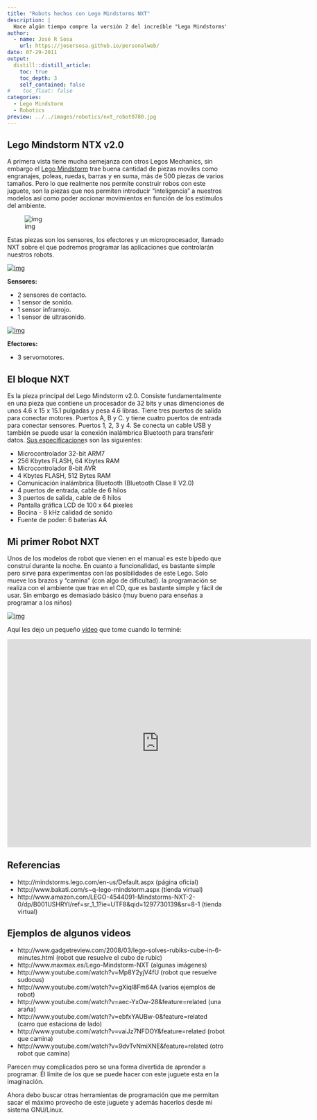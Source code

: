 ```yaml
---
title: "Robots hechos con Lego Mindstorms NXT"
description: |
  Hace algún tiempo compre la versión 2 del increíble "Lego Mindstorms". Fue diseñado y desarrollado originalmente entre LEGO y el  MIT, como un juguete para motivar a los niños (12 años +/-) a  interesarse por la robótica. Sin embargo se ha convertido en los últimos años en un herramienta poderosa para la modelación y prototipado de robots. 
author:
  - name: José R Sosa
    url: https://josersosa.github.io/personalweb/
date: 07-29-2011
output:
  distill::distill_article:
    toc: true
    toc_depth: 3
    self_contained: false
#    toc_float: false
categories:
  - Lego Mindstorm
  - Robotics
preview: ../../images/robotics/nxt_robot0780.jpg
---
```



## Lego Mindstorm NTX v2.0

A primera vista tiene mucha semejanza con otros Legos Mechanics, sin embargo el [Lego Mindstorm](http://mindstorms.lego.com/en-us/default.aspx) trae buena cantidad de piezas moviles como engranajes, poleas, ruedas,  barras y en suma, más de 500 piezas de varios tamaños. Pero lo que  realmente nos permite construir robos con este juguete, son la piezas  que nos permiten introducir "inteligencia" a nuestros modelos así como  poder accionar movimientos en función de los estímulos del ambiente.

<aside>
![img](../../images/robotics/tn__nxt_s5030756.jpg)  
</aside>




Estas piezas son los sensores, los efectores y un microprocesador, llamado  NXT sobre el que podremos programar las aplicaciones que controlarán  nuestros robots.

<aside>
[![img](../../images/robotics/tn__nxt_s5030757.jpg)](../../images/robotics/nxt_s5030757.jpg)    
</aside>


**Sensores:** 

- 2 sensores de contacto.
- 1 sensor de sonido.
- 1 sensor infrarrojo.
- 1 sensor de ultrasonido.

<aside>
[![img](../../images/robotics/tn__nxt_s5030753.jpg)](../../images/robotics/nxt_s5030753.jpg)    
</aside>


 **Efectores:**

- 3 servomotores. 



## El bloque NXT

Es la pieza principal del Lego Mindstorm v2.0.  Consiste fundamentalmente en una pieza que contiene un procesador de 32  bits y unas dimenciones de unos 4.6 x 15 x 15.1 pulgadas y pesa  4.6  libras. Tiene tres puertos de salida para conectar motores. Puertos A, B y C. y tiene cuatro puertos de entrada para conectar sensores. Puertos  1, 2,   3 y 4. Se conecta un cable USB y también se puede usar la conexión   inalámbrica Bluetooth para transferir datos. [Sus especificacione](http://www.julio.sandria.org/archivos/articulos/robotica/lego-nxt/introduccion/El_NXT.html)s son las siguientes:

- Microcontrolador 32-bit ARM7
- 256 Kbytes FLASH, 64 Kbytes RAM
- Microcontrolador 8-bit AVR
- 4 Kbytes FLASH, 512 Bytes RAM
- Comunicación inalámbrica Bluetooth (Bluetooth Clase II V2.0)
- 4 puertos de entrada, cable de 6 hilos
- 3 puertos de salida, cable de 6 hilos
- Pantalla gráfica LCD de 100 x 64 pixeles
- Bocina - 8 kHz calidad de sonido
- Fuente de poder: 6 baterías AA



 

## Mi primer Robot NXT

Unos de los modelos de robot que vienen en el manual es este bípedo que  construí durante la noche. En cuanto a funcionalidad, es bastante simple pero sirve para experimentas con las posibilidades de este Lego. Solo  mueve los brazos y "camina" (con algo de dificultad). la programación se realiza con el ambiente que trae en el CD, que es bastante simple y  fácil de usar. Sin embargo es demasiado básico (muy bueno para enseñas a programar a los niños)

<aside>
[![img](../../images/robotics/tn__nxt_robot0780.jpg)](../../images/robotics/nxt_robot0780.jpg)    
</aside>




Aquí les dejo un pequeño [vídeo](http://www.youtube.com/embed/MMXIg_qwfI0?rel=0&amp;fs=1&amp;wmode=transparent) que tome cuando lo terminé:

<div class="embed-container">
  <iframe
    src="https://www.youtube.com/embed/MMXIg_qwfI0"
    width="700"
    height="480"
    frameborder="0"
    allowfullscreen="">
  </iframe>
</div>

## Referencias

- http://mindstorms.lego.com/en-us/Default.aspx   (página oficial)
- http://www.bakati.com/s~q-lego-mindstorm.aspx  (tienda virtual)
- http://www.amazon.com/LEGO-4544091-Mindstorms-NXT-2-0/dp/B001USHRYI/ref=sr_1_1?ie=UTF8&qid=1297730139&sr=8-1  (tienda virtual)

## Ejemplos de algunos videos

- http://www.gadgetreview.com/2008/03/lego-solves-rubiks-cube-in-6-minutes.html   (robot que resuelve el cubo de rubic)
- http://www.maxmax.es/Lego-Mindstorm-NXT (algunas imágenes)
- http://www.youtube.com/watch?v=Mp8Y2yjV4fU  (robot que resuelve sudocus)
- http://www.youtube.com/watch?v=gXiql8Fm64A (varios ejemplos de robot)
- http://www.youtube.com/watch?v=aec-YxOw-28&feature=related (una araña)
- http://www.youtube.com/watch?v=ebfxYAUBw-0&feature=related (carro que estaciona de lado)
- http://www.youtube.com/watch?v=vaiJz7NFDOY&feature=related (robot que camina)
- http://www.youtube.com/watch?v=9dvTvNmiXNE&feature=related (otro robot que camina)


Parecen muy complicados pero se una forma divertida de  aprender a programar. El límite de los que se puede hacer con este  juguete esta en la imaginación.

Ahora debo buscar otras herramientas de programación que me permitan sacar el máximo provecho de este juguete y además hacerlos  desde mi sistema GNU/Linux.

 